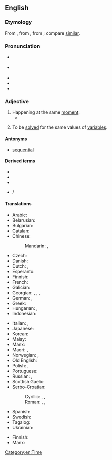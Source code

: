 ==English==

===Etymology===
{{root|en|ine-pro|*sem-}}
From {{der|en|ML.|simultaneus}}, from {{m|la|simultim|t=at the same time, extended}}, from {{der|en|la|simul|t=together, at the same time}}; compare [[similar]].

===Pronunciation===
* {{a|UK}} {{IPA|en|/sɪm.əlˈteɪ̯n.i.əs/}}
* {{a|US}} {{IPA|en|/ˌsaɪ̯m.əlˈteɪ̯n.i.əs/}}
* {{audio|en|en-us-simultaneous.ogg|Audio (US)}}
* {{rhymes|en|eɪniəs|s=5}}
* {{rhymes|en|eɪnɪəs|s=5}}

===Adjective===
{{en-adj|-}}

# Happening at the same [[moment]].
#* {{RQ:Schuster Hepaticae|volume=V|page=3-4|text=As with the Lejeuneaceae, this pattern of massive speciation appears to be correlated with the Cretaceous explosion of the angiosperms and the '''simultaneous''' creation of a host of new microenvironments, differing in humidity, light intensity, texture, etc.}}
# {{lb|en|mathematics|of a set of equations}} To be [[solve]]d for the same values of [[variable]]s.

====Antonyms====
* {{sense|happening at the same moment}} [[sequential]]

====Derived terms====
* {{l|en|simulcast}}
* {{l|en|simultaneously}}
* {{l|en|simultaneity}}
* {{l|en|simultaneous interpretation}} / {{l|en|simultaneous interpreting}}

====Translations====
{{trans-top|occurring at the same time}}
* Arabic: {{t|ar|مُتَزَامِن}}
* Belarusian: {{t|be|адначасо́вы}}
* Bulgarian: {{t+|bg|едновременен}}
* Catalan: {{t|ca|simultani}}
* Chinese:
*: Mandarin: {{t+|cmn|同時}}, {{t+|cmn|同时|tr=tóngshí}}
* Czech: {{t+|cs|současný}}
* Danish: {{t|da|samtidig}}
* Dutch: {{t+|nl|gelijktijdig}}, {{t+|nl|simultaan}}
* Esperanto: {{t|eo|samtempa}}
* Finnish: {{t+|fi|samanaikainen}}
* French: {{t+|fr|simultané}}
* Galician: {{t|gl|simultáneo}}
* Georgian: {{t|ka|თანადროული}}, {{t|ka|ერთდროული}}, {{t|ka|იმავდროული}}, {{t|ka|ერთჟამიერი}}
* German: {{t+|de|gleichzeitig}}, {{t+|de|simultan}}
* Greek: {{t+|el|ταυτόχρονος}}
* Hungarian: {{t+|hu|egyidejű}}, {{t+|hu|szimultán}}
* Indonesian: {{t+|id|bersamaan}}
{{trans-mid}}
* Italian: {{t+|it|simultaneo}}, {{t+|it|concomitante}}
* Japanese: {{t+|ja|同時|tr=どうじの, dōji no|alt=同時の}}
* Korean: {{t|ko|[[동시적]][[인]]}}
* Malay: {{t+|ms|serentak}}
* Manx: {{t|gv|coghleashagh}}
* Maori: {{t|mi|tautokorua}}, {{t|mi|tukutahi}}
* Norwegian: {{t+|no|samtidig}}, {{t|no|samstundes}}
* Old English: {{t|ang|samod|}}
* Polish: {{t+|pl|równoczesny}}, {{t+|pl|jednoczesny}}
* Portuguese: {{t+|pt|simultâneo}}
* Russian: {{t+|ru|одновре́ме́нный}}, {{t+|ru|синхро́нный}}
* Scottish Gaelic: {{t|gd|co-amail}}
* Serbo-Croatian:
*: Cyrillic: {{t|sh|си̏мулта̄н}}, {{t|sh|исто̀времен}}, {{t|sh|исто̀добан}}
*: Roman: {{t+|sh|sȉmultān}}, {{t+|sh|istòvremen}}, {{t+|sh|istòdoban}}
* Spanish: {{t+|es|simultáneo}}
* Swedish: {{t+|sv|samtidig}}
* Tagalog: {{t|tl|santaknain}}
* Ukrainian: {{t|uk|одноча́сний}}
{{trans-bottom}}

{{trans-top|mathematics}}
* Finnish: {{t+|fi|yhteinen}} {{q|but see {{m|fi|yhtälöryhmä}}}}
* Manx: {{t|gv|cofraueagh}}
{{trans-mid}}
{{trans-bottom}}

[[Category:en:Time]]
